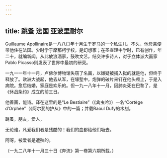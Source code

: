 ```yaml
---
---
---
```

title: 跳蚤 法国 亚波里耐尔
---



Guillaume Apollinaire是一八八〇年十月生于罗马的一个私生儿，不久，他母亲便带他住在法国。少时学于摩那柯学校，是幻想家；在圣查理中学时，已有创作，年二十，就编新闻。从此放浪酒家，鼓吹文艺，结交许多诗人，对于立体派大画家Pablo Picasso则发表了世界中最初的研究。

一九一一年十一月，卢佛尔博物馆失窃了名画，以嫌疑被捕入狱的就是他，但终于释放了。欧洲大战起，他去从军，在壕堑中，炮弹的破片来钉在他头颅上，于是入病院。愈后结婚，家庭是欢乐的。但一九一八年十一月，因肺炎死在巴黎了，是《休战条约》成立的前三日。

他善画，能诗。译在这里的是“Le Bestiaire”（《禽虫吟》）一名“Cortège d’Orphèe”（《阿尔斐的护从》中的一篇；并载Raoul Dufy的木刻。

跳蚤，朋友，爱人，

无论谁，凡爱我们者是残酷的！我们的血都给他们吸去。

阿呀，被爱者是遭殃的。

（一九二八年十一月三十日《奔流》第一卷第六期所载。）